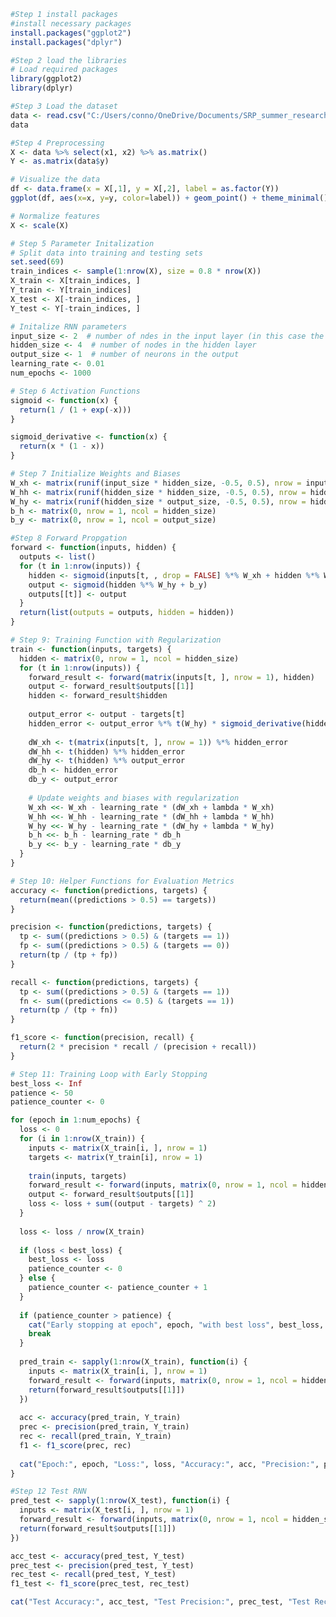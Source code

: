```{r}
#Step 1 install packages
#install necessary packages
install.packages("ggplot2")
install.packages("dplyr")

#Step 2 load the libraries
# Load required packages
library(ggplot2)
library(dplyr)

#Step 3 Load the dataset
data <- read.csv("C:/Users/conno/OneDrive/Documents/SRP_summer_research/planar_flower.csv")
data

#Step 4 Preprocessing
X <- data %>% select(x1, x2) %>% as.matrix()
Y <- as.matrix(data$y)

# Visualize the data
df <- data.frame(x = X[,1], y = X[,2], label = as.factor(Y))
ggplot(df, aes(x=x, y=y, color=label)) + geom_point() + theme_minimal()

# Normalize features
X <- scale(X)

# Step 5 Parameter Initalization
# Split data into training and testing sets
set.seed(69)
train_indices <- sample(1:nrow(X), size = 0.8 * nrow(X))
X_train <- X[train_indices, ]
Y_train <- Y[train_indices]
X_test <- X[-train_indices, ]
Y_test <- Y[-train_indices, ]

# Initalize RNN parameters
input_size <- 2  # number of ndes in the input layer (in this case the nodes represent x_1 and x_2 )
hidden_size <- 4  # number of nodes in the hidden layer
output_size <- 1  # number of neurons in the output
learning_rate <- 0.01
num_epochs <- 1000

# Step 6 Activation Functions
sigmoid <- function(x) {
  return(1 / (1 + exp(-x)))
}

sigmoid_derivative <- function(x) {
  return(x * (1 - x))
}

# Step 7 Initialize Weights and Biases
W_xh <- matrix(runif(input_size * hidden_size, -0.5, 0.5), nrow = input_size)
W_hh <- matrix(runif(hidden_size * hidden_size, -0.5, 0.5), nrow = hidden_size)
W_hy <- matrix(runif(hidden_size * output_size, -0.5, 0.5), nrow = hidden_size)
b_h <- matrix(0, nrow = 1, ncol = hidden_size)
b_y <- matrix(0, nrow = 1, ncol = output_size)

#Step 8 Forward Propgation
forward <- function(inputs, hidden) {
  outputs <- list()
  for (t in 1:nrow(inputs)) {
    hidden <- sigmoid(inputs[t, , drop = FALSE] %*% W_xh + hidden %*% W_hh + b_h)
    output <- sigmoid(hidden %*% W_hy + b_y)
    outputs[[t]] <- output
  }
  return(list(outputs = outputs, hidden = hidden))
}

# Step 9: Training Function with Regularization
train <- function(inputs, targets) {
  hidden <- matrix(0, nrow = 1, ncol = hidden_size)
  for (t in 1:nrow(inputs)) {
    forward_result <- forward(matrix(inputs[t, ], nrow = 1), hidden)
    output <- forward_result$outputs[[1]]
    hidden <- forward_result$hidden
    
    output_error <- output - targets[t]
    hidden_error <- output_error %*% t(W_hy) * sigmoid_derivative(hidden)
    
    dW_xh <- t(matrix(inputs[t, ], nrow = 1)) %*% hidden_error
    dW_hh <- t(hidden) %*% hidden_error
    dW_hy <- t(hidden) %*% output_error
    db_h <- hidden_error
    db_y <- output_error
    
    # Update weights and biases with regularization
    W_xh <<- W_xh - learning_rate * (dW_xh + lambda * W_xh)
    W_hh <<- W_hh - learning_rate * (dW_hh + lambda * W_hh)
    W_hy <<- W_hy - learning_rate * (dW_hy + lambda * W_hy)
    b_h <<- b_h - learning_rate * db_h
    b_y <<- b_y - learning_rate * db_y
  }
}

# Step 10: Helper Functions for Evaluation Metrics
accuracy <- function(predictions, targets) {
  return(mean((predictions > 0.5) == targets))
}

precision <- function(predictions, targets) {
  tp <- sum((predictions > 0.5) & (targets == 1))
  fp <- sum((predictions > 0.5) & (targets == 0))
  return(tp / (tp + fp))
}

recall <- function(predictions, targets) {
  tp <- sum((predictions > 0.5) & (targets == 1))
  fn <- sum((predictions <= 0.5) & (targets == 1))
  return(tp / (tp + fn))
}

f1_score <- function(precision, recall) {
  return(2 * precision * recall / (precision + recall))
}

# Step 11: Training Loop with Early Stopping
best_loss <- Inf
patience <- 50
patience_counter <- 0

for (epoch in 1:num_epochs) {
  loss <- 0
  for (i in 1:nrow(X_train)) {
    inputs <- matrix(X_train[i, ], nrow = 1)
    targets <- matrix(Y_train[i], nrow = 1)
    
    train(inputs, targets)
    forward_result <- forward(inputs, matrix(0, nrow = 1, ncol = hidden_size))
    output <- forward_result$outputs[[1]]
    loss <- loss + sum((output - targets) ^ 2)
  }
  
  loss <- loss / nrow(X_train)
  
  if (loss < best_loss) {
    best_loss <- loss
    patience_counter <- 0
  } else {
    patience_counter <- patience_counter + 1
  }
  
  if (patience_counter > patience) {
    cat("Early stopping at epoch", epoch, "with best loss", best_loss, "\n")
    break
  }
  
  pred_train <- sapply(1:nrow(X_train), function(i) {
    inputs <- matrix(X_train[i, ], nrow = 1)
    forward_result <- forward(inputs, matrix(0, nrow = 1, ncol = hidden_size))
    return(forward_result$outputs[[1]])
  })
  
  acc <- accuracy(pred_train, Y_train)
  prec <- precision(pred_train, Y_train)
  rec <- recall(pred_train, Y_train)
  f1 <- f1_score(prec, rec)
  
  cat("Epoch:", epoch, "Loss:", loss, "Accuracy:", acc, "Precision:", prec, "Recall:", rec, "F1 Score:", f1, "\n")
}

#Step 12 Test RNN
pred_test <- sapply(1:nrow(X_test), function(i) {
  inputs <- matrix(X_test[i, ], nrow = 1)
  forward_result <- forward(inputs, matrix(0, nrow = 1, ncol = hidden_size))
  return(forward_result$outputs[[1]])
})

acc_test <- accuracy(pred_test, Y_test)
prec_test <- precision(pred_test, Y_test)
rec_test <- recall(pred_test, Y_test)
f1_test <- f1_score(prec_test, rec_test)

cat("Test Accuracy:", acc_test, "Test Precision:", prec_test, "Test Recall:", rec_test, "Test F1 Score:", f1_test, "\n")
```







